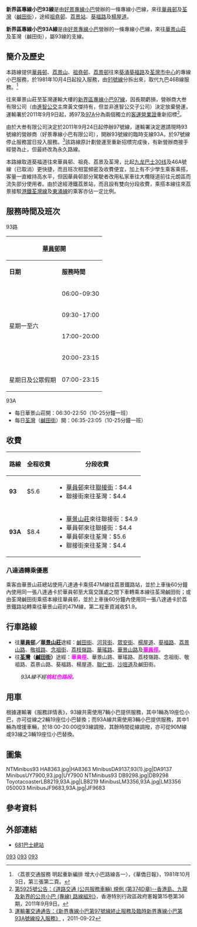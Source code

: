 {{Refimprove|time=2015-06-01T06:53:37+00:00}}
{{公共汽車路線資訊
|路線名稱= 新界區專線小巴93線
|外文名稱=
|外文語言=
|代表圖像=NTMinibus93 KY4282.jpg
|圖像說明=93線到達[[鹹田街|鹹田街]]總站
|代表圖像二=NTMinibus93 LA3755.jpg
|圖像說明二=
|代表圖像三
|圖像說明三=
|經營者=好景專線小巴
|路線用車=[[豐田Coaster|豐田Coaster]]
|起點站= [[華員邨|華員邨]]
|途經地點= [[浩景臺|浩景臺]]及[[葵福路|葵福路]]
|去程途經地點=[[荔景站|荔景站]]
|回程途經地點=荔景站
|終點站=[[荃灣|荃灣]]（[[鹹田街|鹹田街]]）
|路線性質=
|全程行駛里程=5.5公里
|單程行駛里程=
|全程行車時間=
|單程行車時間=
|服務時間=
|起點站服務時間=平日：06:00-23:15<br>假日：07:00-23:15
|終點站服務時間=平日：06:30-23:20<br>假日：07:00-23:20
|班次頻率= 6-15分
|全程收費= $5.6
|分段收費站點=
|去程分段收費站點=華員邨往來和景樓：$4.4
|回程分段收費站點=和景樓往來荃灣：$4.4
|服務時間以外替代路線= 
|主要競爭交通=[[九龙巴士42C线|九龙巴士42C线]]（華員邨来往荃湾）<BR>[[九龙巴士30线|九龙巴士30线]]（[[荔景|荔景]]来往荃湾）<BR>[[新界區專線小巴47M線|新界區專線小巴47M線]]（華員邨来往荔景站）<BR>[[新界區專線小巴91線|新界區專線小巴91線]]<BR>[[新界區專線小巴92M線|新界區專線小巴92M線]]（華員邨来往祖堯邨）<BR>[[新界區專線小巴93A線|新界區專線小巴93A線]]
|備註=
|走線圖=NTMinibus93 RtMap.png
}}
{{公共汽車路線資訊
|路線名稱= 新界區專線小巴93A線
|外文名稱=
|外文語言=
|代表圖像=NTMinibus93A LR4608.jpg
|圖像說明=本路線途經[[葵福路|葵福路]]近[[葵芳（南）巴士總站|葵芳（南）巴士總站]]外之迴旋處
|代表圖像二= MinibusHZ5471,93A.jpg
|圖像尺寸二=
|經營者=好景專線小巴
|路線用車=[[豐田Coaster|豐田Coaster]]
|路綫資訊=
|起點站= [[華景山莊|華景山莊]]
|途經地點=[[浩景臺|浩景臺]]及[[葵福路|葵福路]]
|去程途經地點=
|回程途經地點=
|終點站=[[荃灣|荃灣]]（[[鹹田街|鹹田街]]）
|路線性質=
|全程行駛里程=7.5公里
|單程行駛里程=
|全程行車時間=
|單程行車時間=
|服務時間=
|起點站服務時間=0630-2305
|終點站服務時間=0630-2305
|班次頻率= 15-25分
|全程收費= $8.4
|分段收費站點=
|去程分段收費站點=華景山莊往來和景樓：$4.9<BR>華員邨往來和景樓：$4.4
|回程分段收費站點=華員邨往來荃灣：$5.6<br>和景樓往來荃灣：$4.4
|服務時間以外替代路線= 
|主要競爭交通=[[九龙巴士42C线|九龙巴士42C线]]（華員邨来往荃湾）<BR>[[九龙巴士30线|九龙巴士30线]]（[[荔景|荔景]]来往荃湾）<BR>[[新界區專線小巴47M線|新界區專線小巴47M線]]（華員邨来往[[荔景站|荔景站]]）<BR>[[新界區專線小巴91線|新界區專線小巴91線]]<BR>[[新界區專線小巴92M線|新界區專線小巴92M線]]<BR>[[新界區專線小巴93線|新界區專線小巴93線]]
|備註=
|走線圖=GN93A_RtMap.png
}}
'''新界區專線小巴93線'''是由[[好景專線小巴|好景專線小巴]]營辦的一條專線小巴線，來往[[華員邨|華員邨]]及[[荃灣|荃灣]]（[[鹹田街|鹹田街]]），途經[[祖堯邨|祖堯邨]]、[[荔景站|荔景站]]、[[葵福路|葵福路]]及[[楊屋道|楊屋道]]。

'''新界區專線小巴93A線'''是由[[好景專線小巴|好景專線小巴]]營辦的一條專線小巴線，來往[[華景山莊|華景山莊]]及荃灣（鹹田街），屬93線的支線。

==簡介及歷史==
本路線提供[[華員邨|華員邨]]、[[荔景山|荔景山]]、[[祖堯邨|祖堯邨]]、[[荔景邨|荔景邨]]往來[[葵涌|葵涌]][[葵福路|葵福路]]及[[荃灣市中心|荃灣市中心]]的專線小巴服務，於1981年10月4日起投入服務，由[[新界區專線小巴91線|91號線]]分拆出來，取代九巴46B線服務。<ref>〈荔景交通服務 明起重新編排 增大小巴路線各一〉，《華僑日報》，1981年10月3日，第三張第二頁。</ref>

往來華景山莊至荃灣運輸大樓的[[新界區專線小巴97線|新界區專線小巴97線]]，因長期虧損，營辦商大叁有限公司（由[[進智公交|進智公交]]主席黃文傑持有，但並非進智公交子公司）決定放棄營運，運輸署於2011年9月9日起，將97及[[新界區專線小巴97A線|97A]]分為兩個獨立的[[客運營業證|客運營業證]]重新招標<ref>[http://www.gld.gov.hk/cgi-bin/gld/egazette/gazettefiles.cgi?lang=c&year=2011&month=9&day=9&vol=15&no=36&gn=5925&header=1&part=0&df=1&nt=gn&newfile=1&acurrentpage=12&agree=1&gaz_type=mg 第5925號公告：《道路交通 (公共服務車輛) 規例 (第374D章)--香港島、九龍及新界的公共小巴 (專線) 路線組別》]，香港特別行政區政府憲報第15卷第36期，2011年9月9日。</ref>。

由於大叁有限公司決定於2011年9月24日起停辦97號線，運輸署決定邀請現時93號線的營辦商（好景專線小巴有限公司），開辦93號線的臨時支線93A，於97號線停止服務當日投入服務。<ref>[http://www.td.gov.hk/tc/traffic_notices/index_id_27443.html 運輸署交通通告：《新界專線小巴第97號線終止服務及臨時新界專線小巴第93A號線投入服務》] {{Wayback|url=http://www.td.gov.hk/tc/traffic_notices/index_id_27443.html |date=20190531112146 }}，2011-09-22</ref>該路線原計劃營運至重新招標完成後，有新營辦商接手經營為止，但最終改為永久路線。

本路線取道葵福道往來華員邨、祖堯、荔景及荃灣，比起[[九龙巴士30线|九龙巴士30线]]及46A號線（已取消）更快捷，而且班次相當頻密及收費便宜，加上有不少學生乘客乘搭，客量一直維持高水平，但因華員邨部分駕駛者改用私家車往大欖隧道前往元朗區而流失部分使用者。由於途經港鐵荔景站，而且設有雙向分段收費，乘搭本線往來荔景接駁[[港鐵|港鐵]][[荃灣線|荃灣線]]及[[東涌線|東涌線]]的乘客亦佔一定比例。
  
==服務時間及班次==
;93路
{|class="wikitable" style="text-align: center"
!colspan=3|[[華員邨|華員邨]]開!!colspan=3|[[荃灣|荃灣]]（[[鹹田街|鹹田街]]）開
|-
!'''日期'''!!'''服務時間'''!!'''班次（分鐘）'''!!'''日期'''!!'''服務時間'''!!'''班次（分鐘）'''
|-
| rowspan=4|星期一至六||06:00-09:30 || 6|| rowspan=4|星期一至六||06:30-09:30 || 6
|-
| 09:30-17:00 ||15|| 09:30-17:00 || 15
|-
| 17:00-20:00 || 6-8|| 17:00-20:00 || 6-8
|-
| 20:00-23:15 || 15 || 20:00-23:15 || 15
|-
| 星期日及公眾假期||07:00-23:15 || 15 || 星期日及公眾假期||07:00-23:20 || 15
|}

;93A
*每日華景山莊開：06:30-22:50（10-25分鐘一班）
*每日[[荃灣|荃灣]]（[[鹹田街|鹹田街]]）開：06:35-23:05（10-25分鐘一班）

==收費==
{| class="wikitable"
!路線
!全程收費
!分段收費
|-
|'''93'''
|$5.6
|
*[[華員邨|華員邨]]來往[[聯接街|聯接街]]：$4.4
*聯接街來往荃灣：$4.4
|-
|'''93A'''
|$8.4
|
*[[華景山莊|華景山莊]]來往聯接街：$4.9
*華員邨來往聯接街：$4.4
*華員邨來往荃灣：$5.6
*聯接街來往荃灣：$4.4
|}
{{Fare-remarks|7|fcs=Y}}
===八達通轉乘優惠===
乘客由華景山莊總站使用八達通卡乘搭47M線往荔景鐵路站，並於上車後60分鐘內使用同一張八達通卡於華員邨至大窩交匯處之間下車轉乘本線往荃灣鹹田街；或由荃灣鹹田街乘搭本線往華員邨，並於上車後60分鐘內使用同一張八達通卡於荔景鐵路站轉乘往華景山莊的47M線，第二程車資減收$1.9。

==行車路線==
*往'''[[華員邨|華員邨]]／[[華景山莊|華景山莊]]'''途經：[[鹹田街|鹹田街]]、[[河背街|河背街]]、[[眾安街|眾安街]]、[[楊屋道|楊屋道]]、[[葵福路|葵福路]]、[[荔景山路|荔景山路]]、[[敬祖路|敬祖路]]、[[念祖街|念祖街]]、[[荔枝嶺路|荔枝嶺路]]、[[華瑤路|華瑤路]]、[[華景山路|華景山路]]及[[華員徑|<span style="color:#FF00FF;">'''華員徑'''</span>]]。
*往'''[[荃灣|荃灣]]（[[鹹田街|鹹田街]]）'''途經：<span style="color:#FF00FF;">'''華員徑'''</span>、華景山路、華瑤路、荔枝嶺路、念祖街、敬祖路、荔景山路、葵福路、楊屋道、[[聯仁街|聯仁街]]、[[沙咀道|沙咀道]]及鹹田街。
:''93A線不經<span style="color:#FF00FF;">'''桃紅色路段'''</span>。''

==用車==
根據運輸署《服務詳情表》，93線共需使用7輛小巴提供服務，其中1輛為19座位小巴，亦可從{{NTGMB|90M}}線之2輛19座位小巴替換；而93A線共需使用3輛小巴提供服務，其中1輛為增援車輛，於18:00-20:00從93線調撥，其餘時間從{{NTGMB|47M}}線調撥，亦可從90M線或93線之3輛19座位小巴替換。

==圖集==
<gallery>
NTMinibus93 HA8363.jpg|HA8363
MinibusDA9137,93(1).jpg|DA9137
MinibusUY7900,93.jpg|UY7900
NTMinibus93 DB9298.jpg|DB9298
ToyotacoasterLB8219,93A.jpg|LB8219
MinibusLM3356,93A.jpg|LM3356
050003 MinibusJF9683,93A.jpg|JF9683
</gallery>

==參考資料==
{{reflist}}

==外部連結==
*[http://www.681busterminal.com/version2/index.php?fi=a201&id=359 681巴士總站] {{Wayback|url=http://www.681busterminal.com/version2/index.php?fi=a201&id=359 |date=20190519211201 }}

{{荃湾区小巴路线列表}}
{{葵青区小巴路线列表}}

[[Category:新界區小巴路線|093]]
[[Category:荃灣區小巴路線|093]]
[[Category:葵青區小巴路線|093]]